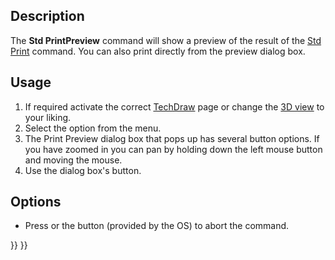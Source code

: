 <languages/>

{{Docnav
|[[Std_Print|Print]]
|[[Std_PrintPdf|PrintPdf]]
|[[Std_File_Menu|Std File Menu]]
|IconL=Std_Print.svg
|IconR=Std_PrintPdf.svg
|IconC=Freecad.svg
}}

{{GuiCommand
|Name=Std PrintPreview
|MenuLocation=File → Print preview...
|Workbenches=All
|SeeAlso=[[Std_Print|Std Print]]
}}

==Description==

The '''Std PrintPreview''' command will show a preview of the result of the [[Std_Print|Std Print]] command. You can also print directly from the preview dialog box.

==Usage==

# If required activate the correct [[TechDraw_Workbench|TechDraw]] page or change the [[3D_View|3D view]] to your liking.
# Select the {{MenuCommand|File → [[Image:Std_PrintPreview.svg|16px]] Print preview...}} option from the menu.
# The Print Preview dialog box that pops up has several button options. If you have zoomed in you can pan by holding down the left mouse button and moving the mouse.
# Use the dialog box's {{Button|Print}} button.

==Options==

* Press {{KEY|Esc}} or the {{Button|Close}} button (provided by the OS) to abort the command.


{{Docnav
|[[Std_Print|Print]]
|[[Std_PrintPdf|PrintPdf]]
|[[Std_File_Menu|Std File Menu]]
|IconL=Std_Print.svg
|IconR=Std_PrintPdf.svg
|IconC=Freecad.svg
}}

{{Std_Base_navi{{#translation:}}}}
{{Userdocnavi{{#translation:}}}}